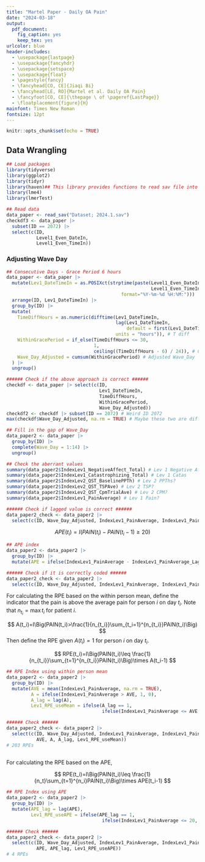 ```yaml
---
title: "Martel Paper - Daily OA Pain"
date: "2024-03-18"
output:
  pdf_document:
    fig_caption: yes
    keep_tex: yes
urlcolor: blue
header-includes:    
  - \usepackage{lastpage}
  - \usepackage{fancyhdr}
  - \usepackage{setspace}
  - \usepackage{float}
  - \pagestyle{fancy}
  - \fancyhead[CO, CE]{Jiaqi Bi}
  - \fancyhead[LE, RO]{Martel et al. Daily OA Pain}
  - \fancyfoot[CO, CE]{\thepage \ of \pageref{LastPage}}
  - \floatplacement{figure}{H}
mainfont: Times New Roman
fontsize: 12pt
---
```


```r
knitr::opts_chunk$set(echo = TRUE)
```

## Data Wrangling

```r
## Load packages
library(tidyverse)
library(ggplot2)
library(tidyr)
library(haven)## This library provides functions to read sav file into R
library(lme4)
library(lmerTest)
```


```r
## Read data
data_paper <- read_sav("Dataset; 2024.1.sav")
checkdf3 <- data_paper |> 
  subset(ID == 2072) |> 
  select(c(ID, 
           Level1_Even_DateIn, 
           Level1_Even_TimeIn))
```

### Adjusting Wave Day ###

\begin{itemize}
  \item $DT_i$ combines $D_i$ and $T_i$: `DateTime` variable
  \item $DT_0$ is the first response `DateTime` for each patient
  \item $W_i$ is the adjusted `Wave\_Day` variable
  \item Add a grace period $G$ for calculating the adjusted $W_i$, in our case $G=6$ hours
  \item Calculate the datetime difference $H_i$ in **hours** from the first response, incorporating the grace period:
  $$
  H_i = DT_i-DT_{i-1}
  $$
  \item Then apply the grace period indicator $I_i$:
  $$
  I_i=
  \begin{cases}
  1 & \text{if } H_{i} \leq 24 + G \\
  \left\lceil\frac{H_{i} - G}{24}\right\rceil & \text{otherwise}
  \end{cases}
  $$
  \item The initial response for `Wave\_Day` is 1, i.e., $W_0=1$, then the adjusted `Wave\_Day` $W_i$ is 
  $$
  W_i=\sum_{i=0}^{i-1} I_i
  $$
\end{itemize}


```r
## Consecutive Days - Grace Period 6 hours
data_paper <- data_paper |>
  mutate(Lev1_DateTimeIn = as.POSIXct(strptime(paste(Level1_Even_DateIn, 
                                                     Level1_Even_TimeIn), 
                                          format="%Y-%m-%d %H:%M:"))) |>
  arrange(ID, Lev1_DateTimeIn) |>
  group_by(ID) |>
  mutate(
    TimeDiffHours = as.numeric(difftime(Lev1_DateTimeIn, 
                                        lag(Lev1_DateTimeIn, 
                                            default = first(Lev1_DateTimeIn)), 
                                        units = "hours")), # T diff
    WithinGracePeriod = if_else(TimeDiffHours <= 30, 
                                1, 
                                ceiling((TimeDiffHours - 6) / 24)), # Check grace period
    Wave_Day_Adjusted = cumsum(WithinGracePeriod) # Adjusted Wave_Day
  ) |>
  ungroup()

###### Check if the above approach is correct ######
checkdf <- data_paper |> select(c(ID, 
                                  Lev1_DateTimeIn, 
                                  TimeDiffHours, 
                                  WithinGracePeriod, 
                                  Wave_Day_Adjusted))
checkdf2 <- checkdf |> subset(ID == 2072) # Weird ID 2072
max(checkdf$Wave_Day_Adjusted, na.rm = TRUE) # Maybe these two are different patients?
```


```r
## Fill in the gap of Wave_Day
data_paper2 <- data_paper |>
  group_by(ID) |>
  complete(Wave_Day = 1:14) |>
  ungroup()
```

```r
## Check the aberrant values
summary(data_paper2$IndexLev1_NegativeAffect_Total) # Lev 1 Negative Affect 
summary(data_paper2$IndexLev1_Catastrophizing_Total) # Lev 1 Catas
summary(data_paper2$IndexLev2_QST_BaselinePPTh) # Lev 2 PPThs?
summary(data_paper2$IndexLev2_QST_TSPAve) # Lev 2 TSP?
summary(data_paper2$IndexLev2_QST_CpmTrialAve) # Lev 2 CPM?
summary(data_paper2$IndexLev1_PainAverage) # Lev 1 Pain?

###### Check if lagged value is correct ######
data_paper2_check <- data_paper2 |>
  select(c(ID, Wave_Day_Adjusted, IndexLev1_PainAverage, IndexLev1_PainAverage_Lagged))
```

$$
APE(t_i)=I(PAIN(t_i)-PAIN(t_i-1) \geq 20)
$$

```r
## APE index
data_paper2 <- data_paper2 |>
  group_by(ID) |>
  mutate(APE = ifelse(IndexLev1_PainAverage - IndexLev1_PainAverage_Lagged >= 20, 1, 0))

###### Check if it is correctly coded ######
data_paper2_check <- data_paper2 |>
  select(c(ID, Wave_Day_Adjusted, IndexLev1_PainAverage, IndexLev1_PainAverage_Lagged, APE))
```

For calculating the RPE based on the within person mean, define the indicator that the pain is above the average pain for person $i$ on day $t_i$. Note that $n_{t_i}=\max{t_i}$ for patient $i$.

$$
A(t_i)=I\Big(PAIN(t_i)>\frac{1}{n_{t_i}}\sum_{t_i=1}^{n_{t_i}}PAIN(t_i)\Big)
$$
Then define the RPE given $A(t_i)=1$ for person $i$ on day $t_i$. 

$$
RPE(t_i)=I\Big(PAIN(t_i)\leq \frac{1}{n_{t_i}}\sum_{t=1}^{n_{t_i}}PAIN(t_i)\Big)\times A(t_i-1)
$$

```r
## RPE Index using within person mean
data_paper2 <- data_paper2 |>
  group_by(ID) |>
  mutate(AVE = mean(IndexLev1_PainAverage, na.rm = TRUE),
         A = ifelse(IndexLev1_PainAverage > AVE, 1, 0),
         A_lag = lag(A),
         Lev1_RPE_useMean = ifelse(A_lag == 1, 
                                   ifelse(IndexLev1_PainAverage <= AVE, 1, 0), 0)) 

###### Check ######
data_paper2_check <- data_paper2 |>
  select(c(ID, Wave_Day_Adjusted, IndexLev1_PainAverage, IndexLev1_PainAverage_Lagged, 
           AVE, A, A_lag, Lev1_RPE_useMean))
# 203 RPEs
  
```

For calculating the RPE based on the APE, 

$$
RPE(t_i)=I\Big(PAIN(t_i)\leq \frac{1}{n_t}\sum_{t=1}^{n_i}PAIN(t_i)\Big)\times APE(t_i-1)
$$

```r
## RPE Index using APE
data_paper2 <- data_paper2 |>
  group_by(ID) |>
  mutate(APE_lag = lag(APE), 
         Lev1_RPE_useAPE = ifelse(APE_lag == 1, 
                                   ifelse(IndexLev1_PainAverage <= 20, 1, 0), 0)) 

###### Check ######
data_paper2_check <- data_paper2 |>
  select(c(ID, Wave_Day_Adjusted, IndexLev1_PainAverage, IndexLev1_PainAverage_Lagged, 
           APE, APE_lag, Lev1_RPE_useAPE))
# 4 RPEs
```






